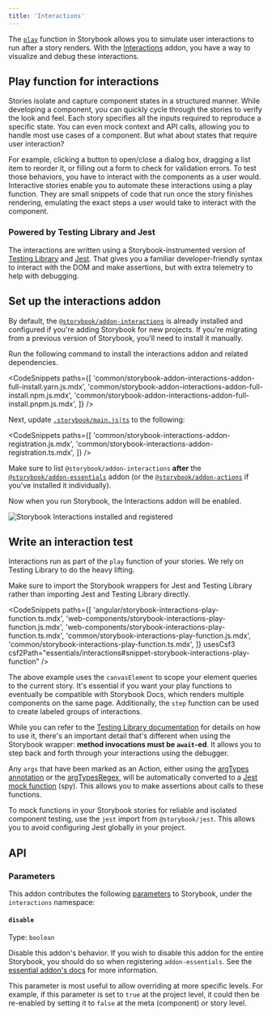```yaml
---
title: 'Interactions'
---
```


The [`play`](../writing-stories/play-function.md) function in Storybook allows you to simulate user interactions to run after a story renders. With the [Interactions](https://storybook.js.org/addons/@storybook/addon-interactions/) addon, you have a way to visualize and debug these interactions.

## Play function for interactions

Stories isolate and capture component states in a structured manner. While developing a component, you can quickly cycle through the stories to verify the look and feel. Each story specifies all the inputs required to reproduce a specific state. You can even mock context and API calls, allowing you to handle most use cases of a component. But what about states that require user interaction?

For example, clicking a button to open/close a dialog box, dragging a list item to reorder it, or filling out a form to check for validation errors. To test those behaviors, you have to interact with the components as a user would. Interactive stories enable you to automate these interactions using a play function. They are small snippets of code that run once the story finishes rendering, emulating the exact steps a user would take to interact with the component.

### Powered by Testing Library and Jest

The interactions are written using a Storybook-instrumented version of [Testing Library](https://testing-library.com/) and [Jest](https://jestjs.io/). That gives you a familiar developer-friendly syntax to interact with the DOM and make assertions, but with extra telemetry to help with debugging.

## Set up the interactions addon

By default, the [`@storybook/addon-interactions`](https://storybook.js.org/addons/@storybook/addon-interactions/) is already installed and configured if you're adding Storybook for new projects. If you're migrating from a previous version of Storybook, you'll need to install it manually.

Run the following command to install the interactions addon and related dependencies.

<!-- prettier-ignore-start -->

<CodeSnippets
  paths={[
    'common/storybook-addon-interactions-addon-full-install.yarn.js.mdx',
    'common/storybook-addon-interactions-addon-full-install.npm.js.mdx',
    'common/storybook-addon-interactions-addon-full-install.pnpm.js.mdx',
  ]}
/>

<!-- prettier-ignore-end -->

Next, update [`.storybook/main.js|ts`](../configure/index.md#configure-story-rendering) to the following:

<!-- prettier-ignore-start -->

<CodeSnippets
  paths={[
    'common/storybook-interactions-addon-registration.js.mdx',
    'common/storybook-interactions-addon-registration.ts.mdx',
  ]}
/>

<!-- prettier-ignore-end -->

<Callout variant="info" icon="💡">

Make sure to list `@storybook/addon-interactions` **after** the [`@storybook/addon-essentials`](./index.md) addon (or the [`@storybook/addon-actions`](./actions.md) if you've installed it individually).

</Callout>

Now when you run Storybook, the Interactions addon will be enabled.

![Storybook Interactions installed and registered](./addon-interactions-installed-registered.png)

## Write an interaction test

Interactions run as part of the `play` function of your stories. We rely on Testing Library to do the heavy lifting.

Make sure to import the Storybook wrappers for Jest and Testing Library rather than importing Jest and Testing Library directly.

<!-- prettier-ignore-start -->

<CodeSnippets
  paths={[
    'angular/storybook-interactions-play-function.ts.mdx',
    'web-components/storybook-interactions-play-function.js.mdx',
    'web-components/storybook-interactions-play-function.ts.mdx',
    'common/storybook-interactions-play-function.js.mdx',
    'common/storybook-interactions-play-function.ts.mdx',
  ]}
  usesCsf3
  csf2Path="essentials/interactions#snippet-storybook-interactions-play-function"
/>

<!-- prettier-ignore-end -->

The above example uses the `canvasElement` to scope your element queries to the current story. It's essential if you want your play functions to eventually be compatible with Storybook Docs, which renders multiple components on the same page. Additionally, the `step` function can be used to create labeled groups of interactions.

While you can refer to the [Testing Library documentation](https://testing-library.com/docs/) for details on how to use it, there's an important detail that's different when using the Storybook wrapper: **method invocations must be `await`-ed**. It allows you to step back and forth through your interactions using the debugger.

Any `args` that have been marked as an Action, either using the [argTypes annotation](./actions.md#action-argtype-annotation) or the [argTypesRegex](./actions.md#automatically-matching-args), will be automatically converted to a [Jest mock function](https://jestjs.io/docs/mock-function-api) (spy). This allows you to make assertions about calls to these functions.

<Callout variant="info">

To mock functions in your Storybook stories for reliable and isolated component testing, use the `jest` import from `@storybook/jest`. This allows you to avoid configuring Jest globally in your project.

</Callout>

## API

### Parameters

This addon contributes the following [parameters](../writing-stories/parameters.md) to Storybook, under the `interactions` namespace:

#### `disable`

Type: `boolean`

Disable this addon's behavior. If you wish to disable this addon for the entire Storybook, you should do so when registering `addon-essentials`. See the [essential addon's docs](../essentials/index.md#disabling-addons) for more information.

This parameter is most useful to allow overriding at more specific levels. For example, if this parameter is set to `true` at the project level, it could then be re-enabled by setting it to `false` at the meta (component) or story level.
